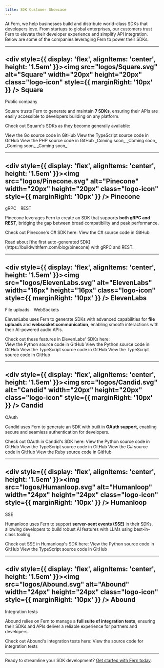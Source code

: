 ```yaml
---
title: SDK Customer Showcase
---
```


At Fern, we help businesses build and distribute world-class SDKs that developers love. From startups to global enterprises, our customers trust Fern to elevate their developer experience and simplify API integration. Below are some of the companies leveraging Fern to power their SDKs.

---
<div class="showcase">

## <div style={{ display: 'flex', alignItems: 'center', height: '1.5em' }}><img src="logos/Square.svg" alt="Square" width="20px" height="20px" class="logo-icon" style={{ marginRight: '10px' }} /> Square</div>
<span class="fern-docs-badge large green subtle rounded">Public company</span>

Square trusts Fern to generate and maintain **7 SDKs**, ensuring their APIs are easily accessible to developers building on any platform.  


Check out Square's SDKs as they become generally available:

<Tabs>
  <Tab title="Go" language="go">
    <Card title="Go SDK" icon="brands golang" iconPosition="left" href="https://github.com/square/square-go-sdk">
      View the Go source code in GitHub
    </Card>
  </Tab>
  <Tab title="TypeScript" language="typescript">
    <Card title="TypeScript SDK" icon="brands node-js" iconPosition="left" href="https://github.com/square/square-nodejs-sdk">
      View the TypeScript source code in GitHub
    </Card>
  </Tab>
  <Tab title="PHP" language="php">
    <Card title="PHP SDK" icon="brands php" iconPosition="left" href="https://github.com/square/square-php-sdk">
      View the PHP source code in GitHub
    </Card>
  </Tab>
  <Tab title="Java" language="java">
    <Card title="Java SDK" icon="brands java" iconPosition="left">
      _Coming soon_
    </Card>
  </Tab>
  <Tab title="Ruby" language="ruby">
    <Card title="Ruby SDK" icon="regular gem" iconPosition="left">
      _Coming soon_
    </Card>
  </Tab>
  <Tab title="Python" language="python">
    <Card title="Python SDK" icon="brands python" iconPosition="left">
      _Coming soon_
    </Card>
  </Tab>
  <Tab title="C#">
    <Card title="C# SDK" icon="brands windows" iconPosition="left">
      _Coming soon_
    </Card>
  </Tab>
</Tabs>

---
## <div style={{ display: 'flex', alignItems: 'center', height: '1.5em' }}><img src="logos/Pinecone.svg" alt="Pinecone" width="20px" height="20px" class="logo-icon" style={{ marginRight: '10px' }} /> Pinecone</div>
<div style={{ display: 'flex', alignItems: 'center' }}>
<span class="fern-docs-badge large green subtle rounded" style="margin-right: 10px">gRPC</span>
<span class="fern-docs-badge large green subtle rounded">REST</span>
</div>

Pinecone leverages Fern to create an SDK that supports **both gRPC and REST**, bridging the gap between broad compatibility and peak performance. 

Check out Pinecone's C# SDK here:
<CardGroup cols={1}>
  <Card title="C# SDK" icon="brands windows" iconPosition="left" href="https://github.com/pinecone-io/pinecone-dotnet-client">
    View the C# source code in GitHub
  </Card>
</CardGroup>

<Tip>
Read about [the first auto-generated SDK](https://buildwithfern.com/blog/pinecone) with gRPC and REST.
</Tip>

---
## <div style={{ display: 'flex', alignItems: 'center', height: '1.5em' }}><img src="logos/ElevenLabs.svg" alt="ElevenLabs" width="16px" height="16px" class="logo-icon" style={{ marginRight: '10px' }} /> ElevenLabs</div>
<div style={{ display: 'flex', alignItems: 'center' }}>
<span class="fern-docs-badge large green subtle rounded" style="margin-right: 10px">File uploads</span>
<span class="fern-docs-badge large green subtle rounded">WebSockets</span>
</div>

ElevenLabs uses Fern to generate SDKs with advanced capabilities for **file uploads** and **websocket communication**, enabling smooth interactions with their AI-powered audio APIs.  
    
Check out these features in ElevenLabs' SDKs here:
<Tabs>
  <Tab title="Python" language="python">    
    <CardGroup cols={2}>
      <Card title="File Uploads" icon="regular file-arrow-up" iconPosition="left" href="https://github.com/elevenlabs/elevenlabs-python/blob/main/src/elevenlabs/dubbing/client.py#L26">
        View the Python source code in GitHub
      </Card>
      <Card title="Websockets" icon="regular server" iconPosition="left" href="https://github.com/elevenlabs/elevenlabs-python/blob/main/src/elevenlabs/text_to_speech/client.py#L40">
        View the Python source code in GitHub
      </Card>
    </CardGroup>
  </Tab>
  <Tab title="TypeScript" language="typescript">
    <CardGroup cols={2}>
      <Card title="File Uploads" icon="regular file-arrow-up" iconPosition="left" href="https://github.com/elevenlabs/elevenlabs-js/blob/main/src/api/resources/dubbing/client/Client.ts#L49">
        View the TypeScript source code in GitHub
      </Card>
      <Card title="Websockets" icon="regular server" iconPosition="left" href="https://github.com/elevenlabs/elevenlabs-js/blob/main/src/api/resources/textToSpeech/client/Client.ts#L40">
        View the TypeScript source code in GitHub
      </Card>
    </CardGroup>
  </Tab>
</Tabs>

---
## <div style={{ display: 'flex', alignItems: 'center', height: '1.5em' }}><img src="logos/Candid.svg" alt="Candid" width="20px" height="20px" class="logo-icon" style={{ marginRight: '10px' }} /> Candid</div>  
<span class="fern-docs-badge large green subtle rounded">OAuth</span>

Candid uses Fern to generate an SDK with built in **OAuth support**, enabling secure and seamless authentication for developers.

Check out OAuth in Candid's SDK here:
<Tabs>
  <Tab title="Python" language="python">
    <CardGroup cols={1}>
      <Card title="OAuth" icon="regular lock" iconPosition="left" href="https://github.com/candidhealth/candid-python/blob/master/src/candid/core/oauth_token_provider.py">
        View the Python source code in GitHub
      </Card>
    </CardGroup>
  </Tab>
  <Tab title="TypeScript" language="typescript">
    <CardGroup cols={1}>
      <Card title="OAuth" icon="regular lock" iconPosition="left" href="https://github.com/candidhealth/candid-node/blob/master/src/core/auth/OAuthTokenProvider.ts">
        View the TypeScript source code in GitHub
      </Card>
    </CardGroup>
  </Tab>
  <Tab title="C#">
    <CardGroup cols={1}>
      <Card title="OAuth" icon="regular lock" iconPosition="left" href="https://github.com/candidhealth/candid-csharp/blob/master/src/Candid.Net/Core/OAuthTokenProvider.cs">
        View the C# source code in GitHub
      </Card>
    </CardGroup>
  </Tab>
  <Tab title="Ruby">
    <CardGroup cols={1}>
      <Card title="OAuth" icon="regular lock" iconPosition="left" href="https://github.com/candidhealth/candid-ruby/blob/main/lib/core/oauth.rb">
        View the Ruby source code in GitHub
      </Card>
    </CardGroup>
  </Tab>
</Tabs>


---
## <div style={{ display: 'flex', alignItems: 'center', height: '1.5em' }}><img src="logos/Humanloop.svg" alt="Humanloop" width="24px" height="24px" class="logo-icon" style={{ marginRight: '10px' }} /> Humanloop</div> 
<span class="fern-docs-badge large green subtle rounded">SSE</span>

Humanloop uses Fern to support **server-sent events (SSE)** in their SDKs, allowing developers to build robust AI features with LLMs using best-in-class tooling. 

Check out SSE in Humanloop's SDK here:
<Tabs>
  <Tab title="Python" language="python">
    <CardGroup cols={1}>
      <Card title="Server-Sent Events" icon="regular server" iconPosition="left" href="https://github.com/humanloop/humanloop-python/blob/master/src/humanloop/prompts/client.py#L509">
        View the Python source code in GitHub
      </Card>
    </CardGroup>
  </Tab>
  <Tab title="TypeScript" language="typescript">
    <CardGroup cols={1}>
      <Card title="Server-Sent Events" icon="regular server" iconPosition="left" href="https://github.com/humanloop/humanloop-node/blob/master/src/api/resources/prompts/client/Client.ts#L287">
        View the TypeScript source code in GitHub
      </Card>
    </CardGroup>
  </Tab>
</Tabs>

---
## <div style={{ display: 'flex', alignItems: 'center', height: '1.5em' }}><img src="logos/Abound.svg" alt="Abound" width="24px" height="24px" class="logo-icon" style={{ marginRight: '10px' }} /> Abound</div> 
<span class="fern-docs-badge large green subtle rounded">Integration tests</span>

Abound relies on Fern to manage a **full suite of integration tests**, ensuring their SDKs and APIs deliver a reliable experience for partners and developers. 

Check out Abound's integration tests here:
<CardGroup cols={1}>
  <Card title="TypeScript SDK" icon="brands node-js" iconPosition="left" href="https://github.com/withabound/abound-node/tree/main/tests">
    View the source code for integration tests
  </Card>
</CardGroup>

</div>

---

Ready to streamline your SDK development? [Get started with Fern today](https://buildwithfern.com/contact).  
